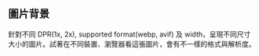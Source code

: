 
## 圖片背景

針對不同 DPR(1x, 2x), supported format(webp, avif) 及 width，呈現不同尺寸大小的圖片。試著在不同裝置、瀏覽器看這張圖片，會有不一樣的格式與解析度。

<ComponentDemo componentId="background" variantId="ImageBackground" height={400} />